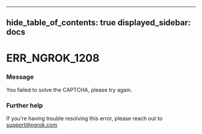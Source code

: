 

---
hide_table_of_contents: true
displayed_sidebar: docs
---


# ERR_NGROK_1208

### Message
You failed to solve the CAPTCHA, please try again.

<ErrorDetails />



### Further help
If you're having trouble resolving this error, please reach out to [support@ngrok.com](mailto:support@ngrok.com?subject=Help%20with%20ERR_NGROK_1208)

